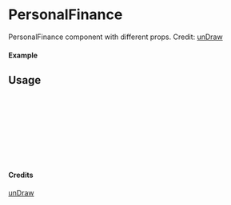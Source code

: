 
<Meta of={PersonalFinance} title="unDraw/PersonalFinance" />

# PersonalFinance

PersonalFinance component with different props.
Credit: [unDraw](https://undraw.co/illustrations)

#### Example

<Canvas of={PersonalFinance.Primary} />

## Usage

```ts
import { PersonalFinance } from "yadl-ui";

const Example = () => {
  return (
      <PersonalFinance />
  );
};

export default Example;
```

#### Credits
[unDraw](https://undraw.co/illustrations)
